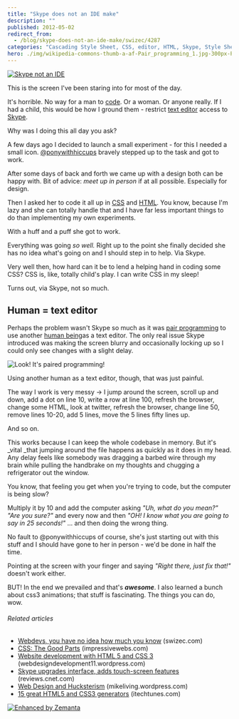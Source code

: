 ```yaml
---
title: "Skype does not an IDE make"
description: ""
published: 2012-05-02
redirect_from:
  - /blog/skype-does-not-an-ide-make/swizec/4287
categories: "Cascading Style Sheet, CSS, editor, HTML, Skype, Style Sheets, Text editor, Uncategorized"
hero: ./img/wikipedia-commons-thumb-a-af-Pair_programming_1.jpg-300px-Pair_programming_1.jpg
---
```


[![Skype not an IDE](https://swizec.com/blog/wp-content/uploads/2012/05/Screen-Shot-2012-05-02-at-3.42.28-PM.png "Skype not an IDE")](http://swizec.com/blog/wp-content/uploads/2012/05/Screen-Shot-2012-05-02-at-3.42.28-PM.png)

This is the screen I've been staring into for most of the day.

It's horrible. No way for a man to [code](http://en.wikipedia.org/wiki/Code "Code"). Or a woman. Or anyone really. If I had a child, this would be how I ground them - restrict [text editor](http://en.wikipedia.org/wiki/Text_editor "Text editor") access to [Skype](http://skype.com "Skype").

Why was I doing this all day you ask?

A few days ago I decided to launch a small experiment - for this I needed a small icon. [@ponywithhiccups](https://twitter.com/ponywithhiccups) bravely stepped up to the task and got to work.

After some days of back and forth we came up with a design both can be happy with. Bit of advice: _meet up in person_ if at all possible. Especially for design.

Then I asked her to code it all up in [CSS](http://en.wikipedia.org/wiki/Cascading_Style_Sheets "Cascading Style Sheets") and [HTML](http://en.wikipedia.org/wiki/HTML "HTML"). You know, because I'm lazy and she can totally handle that and I have far less important things to do than implementing my own experiments.

With a huff and a puff she got to work.

Everything was going _so well._ Right up to the point she finally decided she has no idea what's going on and I should step in to help. Via Skype.

Very well then, how hard can it be to lend a helping hand in coding some CSS? CSS is, like, totally child's play. I can write CSS in my sleep!

Turns out, via Skype, not so much.

## Human = text editor

Perhaps the problem wasn't Skype so much as it was [pair programming](http://en.wikipedia.org/wiki/Pair_programming "Pair programming") to use another [human being](http://en.wikipedia.org/wiki/Human "Human")as a text editor. The only real issue Skype introduced was making the screen blurry and occasionally locking up so I could only see changes with a slight delay.

![Look! It's paired programming!](./img/wikipedia-commons-thumb-a-af-Pair_programming_1.jpg-300px-Pair_programming_1.jpg "Look! It's paired programming!")

Using another human as a text editor, though, that was just painful.

The way I work is very messy -> I jump around the screen, scroll up and down, add a dot on line 10, write a row at line 100, refresh the browser, change some HTML, look at twitter, refresh the browser, change line 50, remove lines 10-20, add 5 lines, move the 5 lines fifty lines up.

And so on.

This works because I can keep the whole codebase in memory. But it's \_vital \_that jumping around the file happens as quickly as it does in my head. Any delay feels like somebody was dragging a barbed wire through my brain while pulling the handbrake on my thoughts and chugging a refrigerator out the window.

You know, that feeling you get when you're trying to code, but the computer is being slow?

Multiply it by 10 and add the computer asking _"Uh, what do you mean?" "Are you sure?"_ and every now and then _"OH! I know what you are going to say in 25 seconds!"_ ... and then doing the wrong thing.

No fault to @ponywithhiccups of course, she's just starting out with this stuff and I should have gone to her in person - we'd be done in half the time.

Pointing at the screen with your finger and saying _"Right there, just fix that!"_ doesn't work either.

BUT! In the end we prevailed and that's **_awesome_**. I also learned a bunch about css3 animations; that stuff is fascinating. The things you can do, wow.

###### Related articles

- [Webdevs, you have no idea how much you know](http://swizec.com/blog/webdevs-you-have-no-idea-how-much-you-know/swizec/3891) (swizec.com)
- [CSS: The Good Parts](http://www.impressivewebs.com/css-the-good-parts/) (impressivewebs.com)
- [Website development with HTML 5 and CSS 3](http://webdesigndevelopment11.wordpress.com/2012/05/01/website-development-with-html-5-and-css-3/) (webdesigndevelopment11.wordpress.com)
- [Skype upgrades interface, adds touch-screen features](http://reviews.cnet.com/8301-19512_7-57424441-233/skype-upgrades-interface-adds-touch-screen-features/?part=rss&subj=news) (reviews.cnet.com)
- [Web Design and Hucksterism](http://mikeliving.wordpress.com/2012/05/01/web-design-and-hucksterism/) (mikeliving.wordpress.com)
- [15 great HTML5 and CSS3 generators](http://itechtunes.com/2012/05/01/15-great-html5-and-css3-generators/) (itechtunes.com)

[![Enhanced by Zemanta](https://img.zemanta.com/zemified_e.png?x-id=a623ba8a-2999-4b31-9f23-cad1a4f51768)](http://www.zemanta.com/ "Enhanced by Zemanta")
